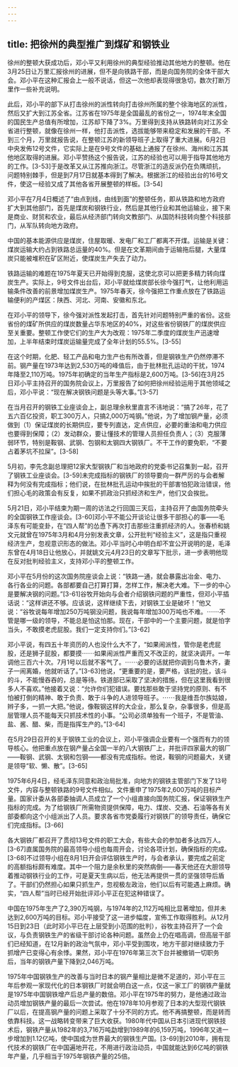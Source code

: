 ```yaml
---
---
---
```

title: 把徐州的典型推广到煤矿和钢铁业
---



徐州的整顿大获成功后，邓小平又利用徐州的典型经验推动其他地方的整顿。他在3月25日让万里汇报徐州的进展，但不是向铁路干部，而是向国务院的全体干部大会。邓小平在这种汇报会上一般不说话，但这一次他却表现得很急切，数次打断万里作一些补充说明。

此后，邓小平的部下从打击徐州的派性转向打击徐州所属的整个徐海地区的派性，然后又扩大到江苏全省。江苏省在1975年是全国最乱的省份之一，1974年末全国的国民生产总值有所增加，江苏却下降了3%。万里得到支持从铁路转向对江苏全省进行整顿，就像在徐州一样，他打击派性，选拔能够带来稳定和发展的干部。不到三个月，万里就报告说，在整顿江苏的新领导班子上取得了重大进展。6月2日中央发佈12号文件，它实际上是在9号文件的基础上通报了在徐州、海州和江苏其他地区取得的进展。邓小平赞扬这个报告说，江苏的经验也可以用于指导其他地方的工作。[3-53]于是改革又从江苏推向浙江。尽管浙江的造反派仍在负隅顽抗，问题特别棘手，但是到7月17日就基本得到了解决。根据浙江的经验出台的16号文件，使这一经验又成了其他各省开展整顿的样板。[3-54]

邓小平在7月4日概述了“由点到线，由线到面”的整顿任务，即从铁路和地方政府扩大到其他部门，首先是煤炭和钢铁行业，然后是其他行业和其他运输业，接下来是商业、财贸和农业，最后从经济部门转向文教部门、从国防科技转向整个科技部门，从军队转向地方政府。

中国的基本能源供应是煤炭，住屋取暖、发电厂和工厂都离不开煤。运输是关键：煤炭运输大约占到铁路总运量的40%。但是在文革期间由于运输拖后腿，大量煤炭只能被堆积在矿区附近，使煤炭生产失去了动力。

铁路运输的难题在1975年夏天已开始得到克服，这使北京可以把更多精力转向煤炭生产。实际上，9号文件出台后，邓小平就给煤炭部长徐今强打气，让他利用运输条件改善的前景增加煤炭生产。1975年春天，徐今强把工作重点放在了铁路运输便利的产煤区：陕西、河北、河南、安徽和东北。

在邓小平的领导下，徐今强对派性发起打击，首先针对问题特别严重的省份。这些省份的煤矿所供应的煤炭数量占华东地区的40%，对这些省份钢铁厂的煤炭供应至关重要。整顿工作使它们的生产大为改观：1975年二季度的煤炭生产迅速增加，上半年结束时煤炭运输量完成了全年计划的55.5%。[3-55]

在这个时期，化肥、轻工产品和电力生产也有所改善，但是钢铁生产仍然停滞不前。钢产量在1973年达到2,530万吨的峰值后，由于批林批孔运动的干扰，1974年降至2,110万吨。1975年初确定的当年生产指标是2,600万吨。[3-56]在3月25日邓小平主持召开的国务院会议上，万里报告了如何把徐州经验运用于其他领域之后，邓小平说：“现在解决钢铁问题是头等大事。”[3-57]

在当月召开的钢铁工业座谈会上，副总理余秋里直言不讳地说：“搞了26年，花了五六百亿投资，职工300万人，只搞2,000万吨钢。”他说，为了增加钢产量，必须做到（1）保证煤炭的长期供应，要专列直达，定点供应，必要的重油和电力供应也要得到保障；（2）发动群众，要让懂技术的管理人员担任负责人；（3）克服薄弱环节，特别是鞍钢、武钢、包钢和太钢四大钢铁厂。不干工作的要免职，“不要占着茅坑不拉屎”。[3-58]

5月初，李先念副总理把12家大型钢铁厂和当地政府的党委书记召集到一起，召开了钢铁工业座谈会。[3-59]未完成指标的钢铁厂的领导要向一群严厉的与会者解释为何没有完成指标；他们说，在批林批孔运动中挨批的干部害怕犯政治错误，他们担心毛的政策会有反复，如果不抓政治只抓经济和生产，他们又会挨批。

5月21日，邓小平结束为期一周的访法之行回国三天后，主持召开了由国务院牵头的全国钢铁工作座谈会。[3-60]邓小平不能公开谈论让很多干部担心的事——毛泽东有可能变卦，在“四人帮”的怂恿下再次打击那些注重抓经济的人。张春桥和姚文元就曾在1975年3月和4月分别发表文章，公开批判“经验主义”，这是指只重视经济生产，忽视意识形态的做法。邓小平当时心中明白却不宜公开说明的是，毛泽东曾在4月18日让他放心，并就姚文元4月23日的文章写下批示，进一步表明他现在反对批判经验主义，支持邓小平的整顿工作。

邓小平在5月份的这次国务院座谈会上说：“铁路一通，就会暴露出冶金、电力、各行各业的问题。各部都要自己打算打算，怎样工作，解决老大难。下一步的中心是要解决钢的问题。”[3-61]谷牧开始向与会者介绍钢铁问题的严重性，但邓小平插话说：“这样讲还不够。应该说，这样继续下去，对钢铁工业是破坏！”他又说：“谷牧说每年增加250万吨钢没问题，我说每年增加300万吨也不难。⋯⋯不管是哪一级的领导，不能总是怕这怕那。现在，干部中的一个主要问题，就是怕字当头，不敢摸老虎屁股。我们一定支持你们。”[3-62]

邓小平说，有四五十年资历的人也没什么大不了，“如果闹派性，管你是老虎屁股，还是狮子屁股，都要摸⋯⋯如果闹派性严重而又不改正的，就坚决调开。一年调他三百六十次。7月1号以后就不客气了。⋯⋯必要的话就把你调到乌鲁木齐，妻子一闹离婚，他就听话了。”[3-63]他说，“更重要的是，要严格，该批的批，该斗的斗，不能慢吞吞的，总是等待。铁道部已采取了坚决的措施，但在这里我看到很多人不喜欢。”他接着又说：“允许你们犯错误。要找那些敢于坚持党的原则、有不怕被打倒的精神、敢于负责、敢于斗争的人进领导班子。⋯⋯我是维吾尔族姑娘，辫子多，一抓一大把。”他说，像鞍钢这样的大企业，那么复杂，杂事很多，但是高层管理人员不能每天只抓技术性的小事。“公司必须单独有一个班子，不是管油、盐、酱、醋、柴，而是指挥生产的。”[3-64]

在5月29日召开的关于钢铁工业的会议上，邓小平强调企业要有一个强而有力的领导核心。他把重点放在钢产量占全国一半的八大钢铁厂上，并批评四家最大的钢厂——鞍钢、武钢、太钢和包钢——都没有完成指标。他说，鞍钢的问题最大，关键是领导“软、懒、散”。[3-65]

1975年6月4日，经毛泽东同意和政治局批准，向地方的钢铁主管部门下发了13号文件，内容与整顿铁路的9号文件相似。文件重申了1975年2,600万吨的目标产量。国家计委从各部委抽调人员成立了一个小组直接向国务院汇报，保证钢铁生产指标的完成。为了给钢铁厂所需物资提供保障，电力、煤炭、交通、石油等各有关部委都向这个小组派出了人员。要求各省市党委履行对钢铁厂的领导责任，确保它们完成指标。[3-66]

各大钢铁厂都召开了贯彻13号文件的职工大会，有些大会的参加者多达四万人。[3-67]直属国务院的最高领导小组也每周开会，讨论各项计划，确保指标的完成。[3-68]不过领导小组在8月1日开会评估钢铁生产时，与会者承认，要完成之前定的高额指标颇有难度。其中一个阻力是余秋里的突然病倒——春天他还在大胆领导着推动钢铁行业的工作，可是夏天生病以后，他无法再提供一贯的坚强领导后盾了。干部们仍然担心如果只抓生产，忽视极左政治，他们以后有可能遇上麻烦。确实，“四人帮”当时已经开始批评邓小平正在犯这种错误了。

中国在1975年生产了2,390万吨钢，与1974年的2,112万吨相比显著增加，但并未达到2,600万吨的目标。邓小平接受了这一进步幅度，宣佈工作取得胜利。从12月15日到23日（此时邓小平已在上层受到小范围的批判），谷牧主持召开了一个会议，与负责钢铁生产的省级干部讨论各种问题。虽然会上仍在唱高调，但高层干部们已经知道，在12月新的政治气氛中，邓小平受到围攻，地方干部对继续致力于抓增产已变得心有余悸。果然，邓小平在1976年第三次下台并被撤销一切职务后，当年的钢铁产量下降到2,046万吨。

1975年中国钢铁生产的改善与当时日本的钢产量相比是微不足道的，邓小平在三年后参观一家现代化的日本钢铁厂时就会明白这一点，仅这一家工厂的钢铁产量就是1975年中国钢铁增产后总产量的数倍。邓小平在1975年的努力，是他通过政治动员增加钢铁产量的最后一次尝试。他在1978年10月参观了日本的大型现代钢铁厂以后，在提高钢产量的问题上采取了十分不同的方式。他不再搞整顿，而是转而依靠科技。这一战略转变带来了巨大收获。1980年代中国从日本引进现代钢铁技术后，钢铁产量从1982年的3,716万吨勐增到1989年的6,159万吨，1996年又进一步增加到1.12亿吨，使中国成为世界最大的钢铁生产国。[3-69]到2010年，拥有现代技术的钢铁厂在中国遍地开花，不用进行政治动员，中国就能达到6亿吨的钢铁年产量，几乎相当于1975年钢铁产量的25倍。